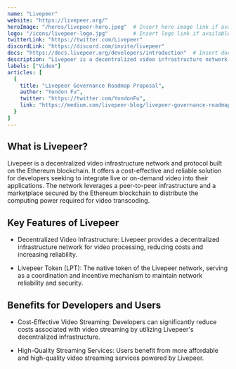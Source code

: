 ---
name: "Livepeer"
website: "https://livepeer.org/"
heroImage: "/heros/livepeer-hero.jpeg"  # Insert hero image link if available
logo: "/icons/livepeer-logo.jpg"        # Insert logo link if available
twitterLink: "https://twitter.com/Livepeer"
discordLink: "https://discord.com/invite/livepeer"
docs: "https://docs.livepeer.org/developers/introduction"  # Insert documentation link if available
description: "Livepeer is a decentralized video infrastructure network and protocol built on the Ethereum blockchain. It provides a cost-effective and reliable solution for developers to integrate live or on-demand video into their applications."
labels: ["Video"]
articles: [
  {
    title: "Livepeer Governance Roadmap Proposal",
    author: "Yondon Fu",
    twitter: "https://twitter.com/YondonFu",
    link: "https://medium.com/livepeer-blog/livepeer-governance-roadmap-proposal-69a6e9e33f80"
  } 
]
---

## What is Livepeer?

Livepeer is a decentralized video infrastructure network and protocol built on the Ethereum blockchain. It offers a cost-effective and reliable solution for developers seeking to integrate live or on-demand video into their applications. The network leverages a peer-to-peer infrastructure and a marketplace secured by the Ethereum blockchain to distribute the computing power required for video transcoding.

## Key Features of Livepeer

- Decentralized Video Infrastructure: Livepeer provides a decentralized infrastructure network for video processing, reducing costs and increasing reliability.

- Livepeer Token (LPT): The native token of the Livepeer network, serving as a coordination and incentive mechanism to maintain network reliability and security.

## Benefits for Developers and Users

- Cost-Effective Video Streaming: Developers can significantly reduce costs associated with video streaming by utilizing Livepeer's decentralized infrastructure.

- High-Quality Streaming Services: Users benefit from more affordable and high-quality video streaming services powered by Livepeer.

